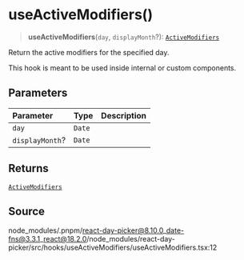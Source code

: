 # useActiveModifiers()

<a id="undefined" name="undefined"></a>

> **useActiveModifiers**(`day`, `displayMonth`?): [`ActiveModifiers`](/docs/api/main/type-aliases/ActiveModifiers.md)

Return the active modifiers for the specified day.

This hook is meant to be used inside internal or custom components.

## Parameters

| Parameter | Type | Description |
| :------ | :------ | :------ |
| `day` | `Date` |  |
| `displayMonth`? | `Date` |  |

## Returns

[`ActiveModifiers`](/docs/api/main/type-aliases/ActiveModifiers.md)

## Source

node\_modules/.pnpm/react-day-picker@8.10.0\_date-fns@3.3.1\_react@18.2.0/node\_modules/react-day-picker/src/hooks/useActiveModifiers/useActiveModifiers.tsx:12
